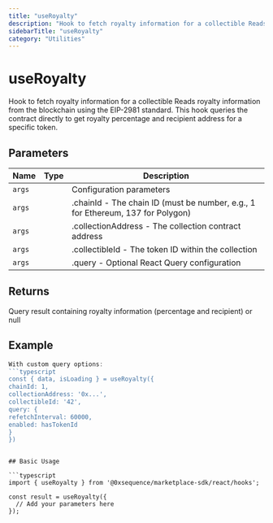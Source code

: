 ```yaml
---
title: "useRoyalty"
description: "Hook to fetch royalty information for a collectible Reads royalty information from the blockchain using the EIP-2981 standard. This hook queries the contract directly to get royalty percentage and recipient address for a specific token."
sidebarTitle: "useRoyalty"
category: "Utilities"
---
```


# useRoyalty

Hook to fetch royalty information for a collectible Reads royalty information from the blockchain using the EIP-2981 standard. This hook queries the contract directly to get royalty percentage and recipient address for a specific token.

## Parameters

| Name | Type | Description |
|------|------|-------------|
| `args` |  | Configuration parameters |
| `args` |  | .chainId - The chain ID (must be number, e.g., 1 for Ethereum, 137 for Polygon) |
| `args` |  | .collectionAddress - The collection contract address |
| `args` |  | .collectibleId - The token ID within the collection |
| `args` |  | .query - Optional React Query configuration |

## Returns

Query result containing royalty information (percentage and recipient) or null

## Example

```typescript
With custom query options:
```typescript
const { data, isLoading } = useRoyalty({
chainId: 1,
collectionAddress: '0x...',
collectibleId: '42',
query: {
refetchInterval: 60000,
enabled: hasTokenId
}
})
```
```

## Basic Usage

```typescript
import { useRoyalty } from '@0xsequence/marketplace-sdk/react/hooks';

const result = useRoyalty({
  // Add your parameters here
});
```

